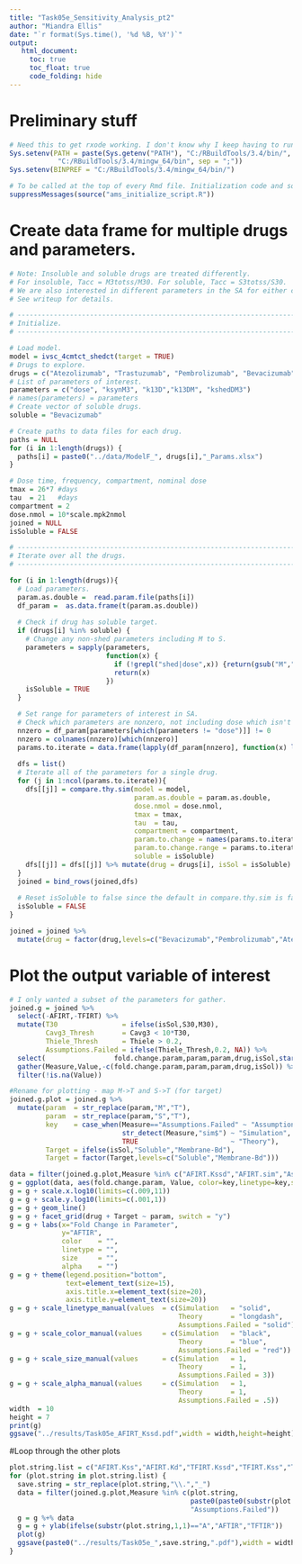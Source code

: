 ```yaml
---
title: "Task05e_Sensitivity_Analysis_pt2"
author: "Miandra Ellis"
date: "`r format(Sys.time(), '%d %B, %Y')`"
output:
   html_document:
     toc: true
     toc_float: true
     code_folding: hide
---
```


# Preliminary stuff

```r
# Need this to get rxode working. I don't know why I keep having to run this.
Sys.setenv(PATH = paste(Sys.getenv("PATH"), "C:/RBuildTools/3.4/bin/",
            "C:/RBuildTools/3.4/mingw_64/bin", sep = ";"))
Sys.setenv(BINPREF = "C:/RBuildTools/3.4/mingw_64/bin/")

# To be called at the top of every Rmd file. Initialization code and some useful constants.
suppressMessages(source("ams_initialize_script.R"))
```

# Create data frame for multiple drugs and parameters.

```r

# Note: Insoluble and soluble drugs are treated differently. 
# For insoluble, Tacc = M3totss/M30. For soluble, Tacc = S3totss/S30. 
# We are also interested in different parameters in the SA for either case.
# See writeup for details.

# --------------------------------------------------------------------------------
# Initialize.
# --------------------------------------------------------------------------------

# Load model.
model = ivsc_4cmtct_shedct(target = TRUE)
# Drugs to explore. 
drugs = c("Atezolizumab", "Trastuzumab", "Pembrolizumab", "Bevacizumab")
# List of parameters of interest.
parameters = c("dose", "ksynM3", "k13D","k13DM", "kshedDM3")
# names(parameters) = parameters
# Create vector of soluble drugs.
soluble = "Bevacizumab"

# Create paths to data files for each drug.
paths = NULL
for (i in 1:length(drugs)) {
  paths[i] = paste0("../data/ModelF_", drugs[i],"_Params.xlsx")
}

# Dose time, frequency, compartment, nominal dose
tmax = 26*7 #days
tau  = 21   #days
compartment = 2
dose.nmol = 10*scale.mpk2nmol
joined = NULL
isSoluble = FALSE

# --------------------------------------------------------------------------------
# Iterate over all the drugs.
# --------------------------------------------------------------------------------

for (i in 1:length(drugs)){
  # Load parameters.
  param.as.double =  read.param.file(paths[i])
  df_param =  as.data.frame(t(param.as.double))
  
  # Check if drug has soluble target.
  if (drugs[i] %in% soluble) {
    # Change any non-shed parameters including M to S.
    parameters = sapply(parameters, 
                        function(x) {
                          if (!grepl("shed|dose",x)) {return(gsub("M","S", x))}
                          return(x)
                        })
    isSoluble = TRUE
  }

  # Set range for parameters of interest in SA.
  # Check which parameters are nonzero, not including dose which isn't in df_param.
  nnzero = df_param[parameters[which(parameters != "dose")]] != 0
  nnzero = colnames(nnzero)[which(nnzero)]
  params.to.iterate = data.frame(lapply(df_param[nnzero], function(x) lseq(x*0.01, x*10, 13)))
  
  dfs = list()
  # Iterate all of the parameters for a single drug.
  for (j in 1:ncol(params.to.iterate)){
    dfs[[j]] = compare.thy.sim(model = model,
                               param.as.double = param.as.double,
                               dose.nmol = dose.nmol,
                               tmax = tmax,
                               tau  = tau,
                               compartment = compartment,
                               param.to.change = names(params.to.iterate)[j],
                               param.to.change.range = params.to.iterate[[j]],
                               soluble = isSoluble)
    dfs[[j]] = dfs[[j]] %>% mutate(drug = drugs[i], isSol = isSoluble)
  }
  joined = bind_rows(joined,dfs)
  
  # Reset isSoluble to false since the default in compare.thy.sim is false.
  isSoluble = FALSE
}

joined = joined %>%
  mutate(drug = factor(drug,levels=c("Bevacizumab","Pembrolizumab","Atezolizumab", "Trastuzumab")))
```

# Plot the output variable of interest

```r

# I only wanted a subset of the parameters for gather.
joined.g = joined %>%
  select(-AFIRT,-TFIRT) %>%
  mutate(T30                = ifelse(isSol,S30,M30),
         Cavg3_Thresh       = Cavg3 < 10*T30,
         Thiele_Thresh      = Thiele > 0.2,
         Assumptions.Failed = ifelse(Thiele_Thresh,0.2, NA)) %>%
  select(                 fold.change.param,param,param,drug,isSol,starts_with("AFIRT"),starts_with("TFIRT"),"Assumptions.Failed") %>%
  gather(Measure,Value,-c(fold.change.param,param,param,drug,isSol)) %>%
  filter(!is.na(Value))

#Rename for plotting - map M->T and S->T (for target)
joined.g.plot = joined.g %>%
  mutate(param  = str_replace(param,"M","T"),
         param  = str_replace(param,"S","T"),
         key    = case_when(Measure=="Assumptions.Failed" ~ "Assumptions.Failed",
                            str_detect(Measure,"sim$") ~ "Simulation",
                            TRUE                       ~ "Theory"),
         Target = ifelse(isSol,"Soluble","Membrane-Bd"),
         Target = factor(Target,levels=c("Soluble","Membrane-Bd")))

data = filter(joined.g.plot,Measure %in% c("AFIRT.Kssd","AFIRT.sim","Assumptions.Failed"))
g = ggplot(data, aes(fold.change.param, Value, color=key,linetype=key,size=key,alpha=key))
g = g + scale.x.log10(limits=c(.009,11))
g = g + scale.y.log10(limits=c(.001,1))
g = g + geom_line()
g = g + facet_grid(drug + Target ~ param, switch = "y")
g = g + labs(x="Fold Change in Parameter",
             y="AFTIR",
             color    = "",
             linetype = "",
             size     = "",
             alpha    = "")
g = g + theme(legend.position="bottom", 
              text=element_text(size=15), 
              axis.title.x=element_text(size=20), 
              axis.title.y=element_text(size=20))
g = g + scale_linetype_manual(values  = c(Simulation   = "solid",
                                          Theory       = "longdash",
                                          Assumptions.Failed = "solid"))
g = g + scale_color_manual(values     = c(Simulation   = "black",
                                          Theory       = "blue",
                                          Assumptions.Failed = "red"))
g = g + scale_size_manual(values      = c(Simulation   = 1,
                                          Theory       = 1,
                                          Assumptions.Failed = 3))
g = g + scale_alpha_manual(values     = c(Simulation   = 1,
                                          Theory       = 1,
                                          Assumptions.Failed = .5))
width  = 10
height = 7
print(g)
ggsave("../results/Task05e_AFIRT_Kssd.pdf",width = width,height=height)
```

#Loop through the other plots
```r
plot.string.list = c("AFIRT.Kss","AFIRT.Kd","TFIRT.Kssd","TFIRT.Kss","TFIRT.Kd")
for (plot.string in plot.string.list) {
  save.string = str_replace(plot.string,"\\.","_")
  data = filter(joined.g.plot,Measure %in% c(plot.string,
                                             paste0(paste0(substr(plot.string,1,5)),".sim"),
                                             "Assumptions.Failed"))
  g = g %+% data
  g = g + ylab(ifelse(substr(plot.string,1,1)=="A","AFTIR","TFTIR"))
  plot(g)
  ggsave(paste0("../results/Task05e_",save.string,".pdf"),width = width,height=height)
}
```
